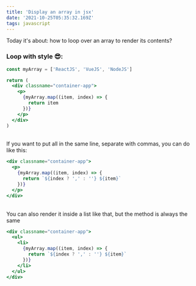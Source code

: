 ```yaml
---
title: 'Display an array in jsx'
date: '2021-10-25T05:35:32.169Z'
tags: javascript
---
```


Today it's about: how to loop over an array to render its contents?

### Loop with style 😎:

```jsx
const myArray = ['ReactJS', 'VueJS', 'NodeJS']

return (
  <div classname="container-app">
    <p>
      {myArray.map((item, index) => {
        return item
      })}
    </p>
  </div>
)
```
<br />
If you want to put all in the same line, separate with commas, you can do like this:

```jsx
<div classname="container-app">
  <p>
    {myArray.map((item, index) => {
      return `${index ? ',' : ''} ${item}`
    })}
  </p>
</div>
```
<br />
You can also render it inside a list like that, but the method is always the same

```jsx
<div classname="container-app">
  <ul>
    <li>
      {myArray.map((item, index) => {
        return `${index ? ',' : ''} ${item}`
      })}
    </li>
  </ul>
</div>
```

